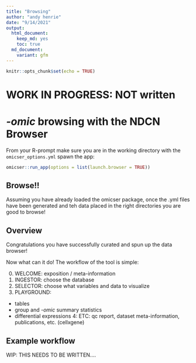 ```yaml
---
title: "Browsing"
author: "andy henrie"
date: "9/14/2021"
output:
  html_document: 
    keep_md: yes
    toc: true
  md_document:
    variant: gfm
---
```


```r
knitr::opts_chunk$set(echo = TRUE)
```



# WORK IN PROGRESS:  NOT written

# _-omic_ browsing with the NDCN Browser

From your R-prompt make sure you are in the working directory with the `omicser_options.yml` spawn the app:
```r
omicser::run_app(options = list(launch.browser = TRUE))
```


## Browse!!

Assuming you have already loaded the omicser package, once the .yml files have been generated and teh data placed in the right directories you are good to browse!



## Overview
Congratulations you have successfully curated and spun up the data browser!

Now what can it do!  The workflow of the tool is simple:

0. WELCOME: exposition / meta-information
1. INGESTOR: choose the database 
2. SELECTOR: choose what variables and data to visualize
3. PLAYGROUND: 
  - tables
  - group and _-omic_ summary statistics
  - differential expressions
4: ETC:  qc report, dataset meta-information, publications, etc. (cellxgene)


## Example workflow

WIP:  THIS NEEDS TO BE WRITTEN.... 
